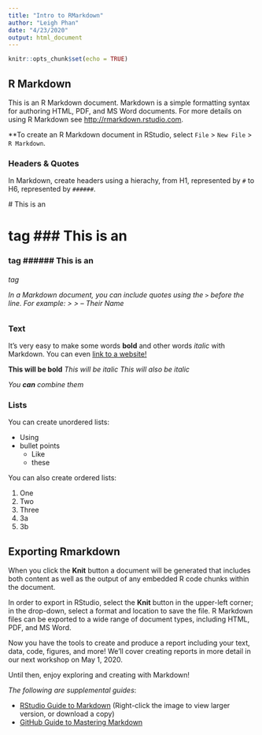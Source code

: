```yaml
---
title: "Intro to RMarkdown"
author: "Leigh Phan"
date: "4/23/2020"
output: html_document
---
```


```r
knitr::opts_chunk$set(echo = TRUE)
```

## R Markdown

This is an R Markdown document. Markdown is a simple formatting syntax for authoring HTML, PDF, and MS Word documents. For more details on using R Markdown see <http://rmarkdown.rstudio.com>.

**To create an R Markdown document in RStudio, select `File` > `New File` > `R Markdown`.


### Headers & Quotes

In Markdown, create headers using a hierachy, from H1, represented by `#` to H6, represented by `######`.

# This is an <h1> tag
### This is an <h3> tag
###### This is an <h6> tag

In a Markdown document, you can include quotes using the `>` before the line. For example:
> 
> -- Their Name


### Text

It's very easy to make some words **bold** and other words _italic_ with Markdown. You can even [link to a website!](https://ucla-data-archive.github.io/2020-04-10-ucla/)

**This will be bold**
_This will be italic_
*This will also be italic*

_You **can** combine them_


### Lists
You can create unordered lists:

* Using 
* bullet points
  * Like
  * these
  
You can also create ordered lists:

1. One
1. Two
1. Three
  1. 3a
  1. 3b
  
## Exporting Rmarkdown

When you click the **Knit** button a document will be generated that includes both content as well as the output of any embedded R code chunks within the document.

In order to export in RStudio, select the **Knit** button in the upper-left corner; in the drop-down, select a format and location to save the file. R Markdown files can be exported to a wide range of document types, including HTML, PDF, and MS Word. 

Now you have the tools to create and produce a report including your text, data, code, figures, and more! We'll cover creating reports in more detail in our next workshop on May 1, 2020.


Until then, enjoy exploring and creating with Markdown!

_The following are supplemental guides_:

* [RStudio Guide to Markdown](https://github.com/rstudio/cheatsheets/blob/master/rmarkdown-2.0.pdf)
  (Right-click the image to view larger version, or download a copy)
* [GitHub Guide to Mastering Markdown](https://guides.github.com/features/mastering-markdown/)


